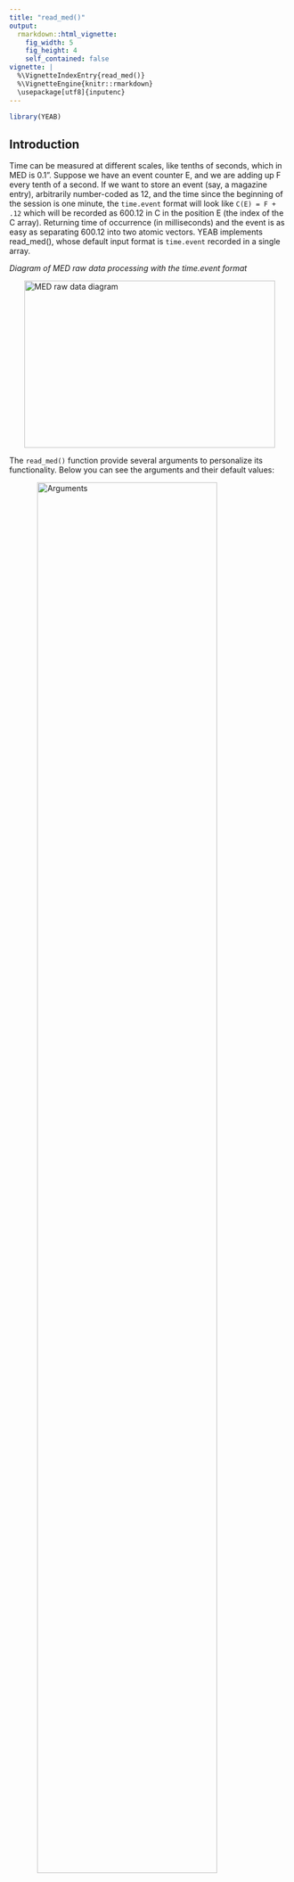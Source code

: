 ---
title: "read_med()"
output:
  rmarkdown::html_vignette:
    fig_width: 5
    fig_height: 4
    self_contained: false
vignette: |
  %\VignetteIndexEntry{read_med()} 
  %\VignetteEngine{knitr::rmarkdown} 
  \usepackage[utf8]{inputenc}
---

```{r echo = FALSE, message = FALSE, warning = FALSE}
library(YEAB)
```

## Introduction

Time can be measured at different scales, like tenths of seconds, which in MED is 0.1”. Suppose we have an event counter E, and we are adding up F every tenth of a second. If we want to store an event (say, a magazine entry), arbitrarily number-coded as 12, and the time since the beginning of the session is one minute, the `time.event` format will look like `C(E) = F + .12` which will be recorded as 600.12 in C in the position E (the index of the C array). Returning time of occurrence (in milliseconds) and the event is as easy as separating 600.12 into two atomic vectors. YEAB implements read_med(), whose default input format is `time.event` recorded in a single array.  


*Diagram of MED raw data processing with the time.event format*  


<img src="img/read_med_example.png" alt="MED raw data diagram" width="450" height="300" style="display: block; margin: auto;">


The `read_med()` function provide several arguments to personalize its functionality. Below you can see the arguments and their default values:  

<img src="img/read_med_arguments.png" alt="Arguments" style="display: block; margin: auto;width: 80%; height: auto;">

*It is important to note that the "num_col" value should be the * n *number of DISKCOLUMS + 1, which includes the index column as well.*

## Example


The code below will provide an example on how to use the `read_med()` function to process raw data from MED-PC in the `time.event` format.

First we assign the name of the raw MED file to a variable and the path in which the processed `.csv` file will be saved like this:

```{r tidy = FALSE, message = FALSE, warning = FALSE}
data("fi60_raw_from_med")
temp_file <- tempfile(fileext = ".txt")
writeLines(fi60_raw_from_med, temp_file)
path_to_save <- getwd()
```

Next we call the `read_med()` function to process the file (in this case we skipped the file saving part for example purposes but if save_file is set to TRUE the file will be saved in the assigned directory):

```{r tidy = FALSE}
example_processed <- read_med(
  fname = temp_file, save_file = FALSE,
  path_save = path_to_save, col_r = "C:", out = TRUE,
  col_names = c("time", "event"), num_col = 6, time_dot_event = TRUE
)
```

Now let's see the first 10 lines of the processed data frame:

```{r tidy = FALSE}
head(example_processed, 10)
```


If you want to use the function with a bulk of raw MED files you need to

- Generate a list of file names of raw MED data
- Loop over the list with the function, using each element of the list as the fname argument.

---
Suppose all raw MED files start with 2020, and you are in the working directory  If all the raw MED files are in the wd, we can directly get the filenames with unspecified path `filenames <- list.files(pattern = "^2020")` 
The above line will look in the wd for all the files starting with "2020" and it will save it as a vector of strings in "filenames". With that vector, make a for loop to iterate over every filename.

If you want to work immediately with the processed data, first create an empty
dataframe to store the data file per file:

`df_working = data.frame()`

Then run the for loop in the following way:

```
for (f in filenames) {
  df_tmp <- read_med(
    fname = f,
    path_save = "data/processed/", # put here your path to save the csv
    col_r = "C:", # if the time.event vector is saved in variable C
    out = TRUE
  ) # If you want to store processed data in df_tmp, otherwise write out = FALSE
  # now just append the rows to the new data frame
  df_working = rbind(df_working, df_tmp)
}
```
